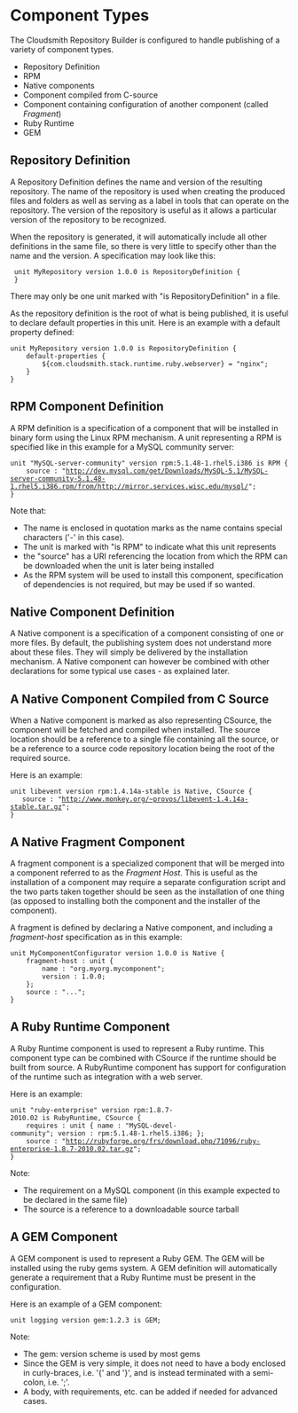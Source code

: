 =Component Types=
The Cloudsmith Repository Builder is configured to handle publishing of a variety of component types.
* Repository Definition
* RPM
* Native components
* Component compiled from C-source
* Component containing configuration of another component (called ''Fragment'')
* Ruby Runtime
* GEM

==Repository Definition==
A Repository Definition defines the name and version of the resulting repository. The name of the repository is used when creating the produced files and folders as well as serving as a label in tools that can operate on the repository.
The version of the repository is useful as it allows a particular version of the repository to be recognized.

When the repository is generated, it will automatically include all other definitions in the same file, so there is very little to specify other than the name and the version. A specification may look like this:
  unit MyRepository version 1.0.0 is RepositoryDefinition {
  }

There may only be one unit marked with "is RepositoryDefinition" in a file.

As the repository definition is the root of what is being published, it is useful to declare default properties in this unit. Here is an example with a default property defined:
 unit MyRepository version 1.0.0 is RepositoryDefinition {
     default-properties {
         ${com.cloudsmith.stack.runtime.ruby.webserver} = "nginx";
     } 
 } 

==RPM Component Definition==
A RPM definition is a specification of a component that will be installed in binary form using the Linux RPM mechanism.
A unit representing a RPM is specified like in this example for a MySQL community server:
 unit "MySQL-server-community" version rpm:5.1.48-1.rhel5.i386 is RPM {
     source : "http://dev.mysql.com/get/Downloads/MySQL-5.1/MySQL-server-community-5.1.48-1.rhel5.i386.rpm/from/http://mirror.services.wisc.edu/mysql/";
 }

Note that:
* The name is enclosed in quotation marks as the name contains special characters ('-' in this case).
* The unit is marked with "is RPM" to indicate what this unit represents
* the "source" has a URI referencing the location from which the RPM can be downloaded when the unit is later being installed
* As the RPM system will be used to install this component, specification of dependencies is not required, but may be used if so wanted.

==Native Component Definition==
A Native component is a specification of a component consisting of one or more files. By default, the publishing system does not understand more about these files. They will simply be delivered by the installation mechanism. A Native component can however be combined with other declarations for some typical use cases - as explained later.

==A Native Component Compiled from C Source==
When a Native component is marked as also representing CSource, the component will be fetched and compiled when installed. The source location should be a reference to a single file containing all the source, or be a reference to a source code repository location being the root of the required source.

Here is an example:
 unit libevent version rpm:1.4.14a-stable is Native, CSource {
    source : "http://www.monkey.org/~provos/libevent-1.4.14a-stable.tar.gz";
 }

== A Native Fragment Component==
A fragment component is a specialized component that will be merged into a component referred to as the ''Fragment Host''. This is useful as the installation of a component may require a separate configuration script and the two parts taken together should be seen as the installation of one thing (as opposed to installing both the component and the installer of the component).

A fragment is defined by declaring a Native component, and including a ''fragment-host'' specification as in this example:
 unit MyComponentConfigurator version 1.0.0 is Native {
     fragment-host : unit { 
         name : "org.myorg.mycomponent";
         version : 1.0.0; 
     };
     source : "...";
 }


==A Ruby Runtime Component==
A Ruby Runtime component is used to represent a Ruby runtime. This component type can be combined with CSource if the runtime should be built from source. A RubyRuntime component has support for configuration of the runtime such as integration with a web server.

Here is an example:
 unit "ruby-enterprise" version rpm:1.8.7-2010.02 is RubyRuntime, CSource {
     requires : unit { name : "MySQL-devel-community"; version : rpm:5.1.48-1.rhel5.i386; };
     source : "http://rubyforge.org/frs/download.php/71096/ruby-enterprise-1.8.7-2010.02.tar.gz";
 }

Note:
* The requirement on a MySQL component (in this example expected to be declared in the same file)
* The source is a reference to a downloadable source tarball

==A GEM Component==
A GEM component is used to represent a Ruby GEM. The GEM will be installed using the ruby gems system. A GEM definition will automatically generate a requirement that a Ruby Runtime must be present in the configuration.

Here is an example of a GEM component:
 unit logging version gem:1.2.3 is GEM;

Note:
* The gem: version scheme is used by most gems
* Since the GEM is very simple, it does not need to have a body enclosed in curly-braces, i.e. '{' and '}', and is instead terminated with a semi-colon, i.e. ';'.
* A body, with requirements, etc. can be added if needed for advanced cases.

